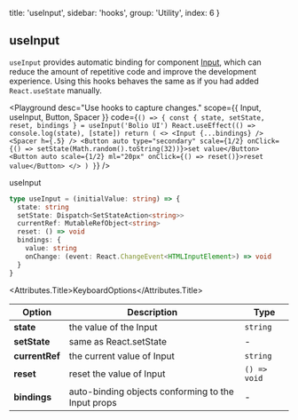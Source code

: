 
  title: 'useInput',
  sidebar: 'hooks',
  group: 'Utility',
  index: 6
}

## useInput

`useInput` provides automatic binding for component [Input](/components/input), which can reduce the amount of repetitive code and improve the development experience.
Using this hooks behaves the same as if you had added `React.useState` manually.

<Playground
  desc="Use hooks to capture changes."
  scope={{ Input, useInput, Button, Spacer }}
  code={`
() => {
  const { state, setState, reset, bindings } = useInput('Bolio UI')
  React.useEffect(() => console.log(state), [state])
  return (
    <>
      <Input {...bindings} />
      <Spacer h={.5} />
      <Button auto type="secondary" scale={1/2} onClick={() => setState(Math.random().toString(32))}>set value</Button>
      <Button auto scale={1/2} ml="20px" onClick={() => reset()}>reset value</Button>
    </>
  )
}
`}
/>

<Attributes edit="/pages/hooks/use-input.mdx">
<Attributes.Title>useInput</Attributes.Title>

```ts
type useInput = (initialValue: string) => {
  state: string
  setState: Dispatch<SetStateAction<string>>
  currentRef: MutableRefObject<string>
  reset: () => void
  bindings: {
    value: string
    onChange: (event: React.ChangeEvent<HTMLInputElement>) => void
  }
}
```

<Attributes.Title>KeyboardOptions</Attributes.Title>

| Option         | Description                                        | Type         |
| -------------- | -------------------------------------------------- | ------------ |
| **state**      | the value of the Input                             | `string`     |
| **setState**   | same as React.setState                             | -            |
| **currentRef** | the current value of Input                         | `string`     |
| **reset**      | reset the value of Input                           | `() => void` |
| **bindings**   | auto-binding objects conforming to the Input props | -            |

</Attributes>

